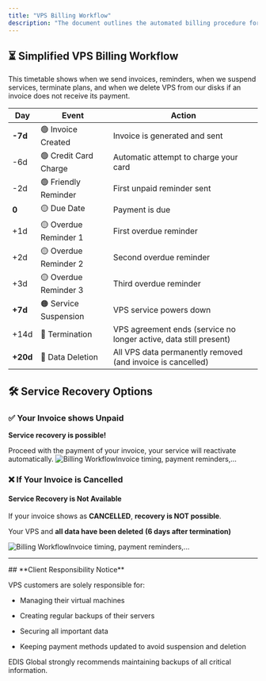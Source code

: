 ```yaml
---
title: "VPS Billing Workflow"
description: "The document outlines the automated billing procedure for EDIS Global VPS services, including invoice generation, credit card captures, friendly and overdue reminders, service suspension, termination and data deletion."
---
```


## ⏳ Simplified VPS Billing Workflow

This timetable shows when we send invoices, reminders, when we suspend services, terminate plans, and when we delete VPS from our disks if an invoice does not receive its payment.

| **Day** | **Event**                 | **Action**                              |
| ------- | ------------------------- | --------------------------------------- |
| **-7d** | 🟢 Invoice Created        | Invoice is generated and sent           |
| -6d     | 🟢 Credit Card Charge     | Automatic attempt to charge your card   |
| -2d     | 🟢 Friendly Reminder      | First unpaid reminder sent              |
| **0**   | 🟡 Due Date               | Payment is due                          |
| +1d     | 🟡 Overdue Reminder 1     | First overdue reminder                  |
| +2d     | 🟡 Overdue Reminder 2     | Second overdue reminder                 |
| +3d     | 🟡 Overdue Reminder 3     | Third overdue reminder                  |
| **+7d** | 🟠 Service Suspension     | VPS service powers down                 |
| +14d    | 🔴 Termination            | VPS agreement ends (service no longer active, data still present) |
| **+20d**| 🔴 Data Deletion          | All VPS data permanently removed (and invoice is cancelled)       |

## 🛠 Service Recovery Options

### **✅ Your Invoice shows Unpaid**

**Service recovery is possible!**

Proceed with the payment of your invoice, your service will reactivate automatically.
![Billing WorkflowInvoice timing, payment reminders,...](/assets/invoice-status-unpaid-cropped.webp)

### **❌ If Your Invoice is Cancelled**

#### Service Recovery is Not Available

If your invoice shows as **CANCELLED**, **recovery is NOT possible**.

Your VPS and **all data have been deleted** **(6 days after termination)**

![Billing WorkflowInvoice timing, payment reminders,...](/assets/invoice-status-cancelled-cropped.webp)

***

<Note>
  ## **Client Responsibility Notice**

  VPS customers are solely responsible for:

  * Managing their virtual machines

  * Creating regular backups of their servers

  * Securing all important data

  * Keeping payment methods updated to avoid suspension and deletion

  EDIS Global strongly recommends maintaining backups of all critical information.
</Note>
